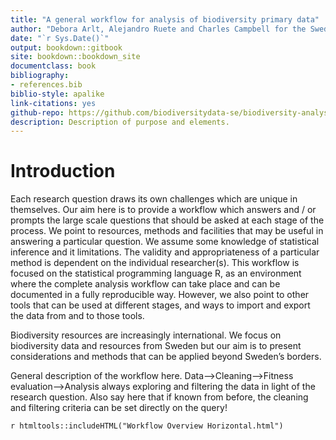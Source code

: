 ```yaml
--- 
title: "A general workflow for analysis of biodiversity primary data"
author: "Debora Arlt, Alejandro Ruete and Charles Campbell for the Swedish Biodiversity Data Infrastructure"
date: "`r Sys.Date()`"
output: bookdown::gitbook
site: bookdown::bookdown_site
documentclass: book
bibliography:
- references.bib
biblio-style: apalike
link-citations: yes
github-repo: https://github.com/biodiversitydata-se/biodiversity-analysis-tools
description: Description of purpose and elements.
---
```


# Introduction

Each research question draws its own challenges which are unique in themselves. Our aim here is to provide a workflow which answers and / or prompts the large scale questions that should be asked at each stage of the process. We point to resources, methods and facilities that may be useful in answering a particular question. We assume some knowledge of statistical inference and it limitations. The validity and appropriateness of a particular method is dependent on the individual researcher(s). This workflow is focused on the statistical programming language R, as an environment where the complete analysis workflow can take place and can be documented in a fully reproducible way. However, we also point to other tools that can be used at different stages, and ways to import and export the data from and to those tools.

Biodiversity resources are increasingly international. We focus on biodiversity data and resources from Sweden but our aim is to present considerations and methods that can be applied beyond Sweden's borders.

General description of the workflow here. Data-->Cleaning-->Fitness evaluation-->Analysis always exploring and filtering the data in light of the research question. Also say here that if known from before, the cleaning and filtering criteria can be set directly on the query! 

`r htmltools::includeHTML("Workflow Overview Horizontal.html")`
